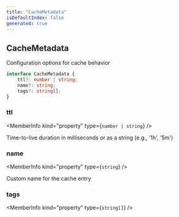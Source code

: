 ```yaml
---
title: "CacheMetadata"
isDefaultIndex: false
generated: true
---
```



<!-- This file was generated from the CommandKit source. Do not modify. Instead, re-run the "docgen" script -->


## CacheMetadata

<GenerationInfo sourceFile="packages/cache/src/use-cache.ts" sourceLine="42" packageName="@commandkit/cache" />

Configuration options for cache behavior

```ts title="Signature"
interface CacheMetadata {
    ttl?: number | string;
    name?: string;
    tags?: string[];
}
```

<div className="members-wrapper">

### ttl

<MemberInfo kind="property" type={`number | string`}   />

Time-to-live duration in milliseconds or as a string (e.g., '1h', '5m')
### name

<MemberInfo kind="property" type={`string`}   />

Custom name for the cache entry
### tags

<MemberInfo kind="property" type={`string[]`}   />




</div>
